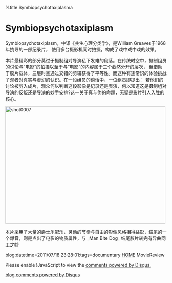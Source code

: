 %title Symbiopsychotaxiplasma


= Symbiopsychotaxiplasm=

Symbiopsychotaxiplasm，中译《共生心理分类学》，是William Greaves于1968年执导的一部纪录片，
使用多台摄影机同时拍摄，构成了戏中戏中戏的效果。

本片最精彩的部分莫过于摄制组对导演私下发难的段落。在传统时空中，摄制组员的讨论与“电影”的拍摄以至于与“电影”的内容属于三个截然分开的层次，
但借助于胶片载体，三层时空通过交错的剪辑获得了平等性。而这种有违常识的体验挑战了观者对真实与虚幻的认识。在一段组员的谈话中，一位组员即提出：
若他们的讨论被剪入成片，观众何以判断这段影像是记录还是表演，何以知道这是摄制组对导演的反叛还是导演的妙手安排?这一关于真与伪的命题，无疑是影片引人入胜的核心。

<a href="http://www.flickr.com/photos/twzh_ly01/6292616582/" title="shot0007 by koffeecup, on Flickr"><img src="http://farm7.static.flickr.com/6221/6292616582_dae58a12e6.jpg" width="500" height="366" alt="shot0007"></a>

本片采用了大量的爵士乐配乐，灵动的节奏与自由的影像风格相得益彰，结尾的一个爆音，则是点出了电影的物质属性，与 _Man Bite Dog_ 结尾胶片转完有异曲同工之妙

blog:datetime=2011/07/18 23:28:01:tags=documentary 
[[index|HOME]]   MovieReview

<div id="disqus_thread"></div>
<script type="text/javascript" src="comment.js">
</script>
<noscript>Please enable !JavaScript to view the <a href="http://disqus.com/?ref_noscript">comments powered by Disqus.</a></noscript>
<a href="http://disqus.com" class="dsq-brlink">blog comments powered by <span class="logo-disqus">Disqus</span></a>
<script type="text/javascript" src="count.js">
</script>
